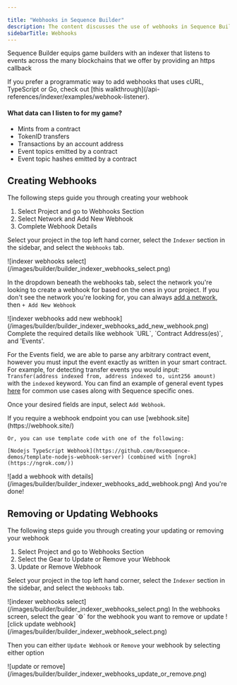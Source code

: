 ---

title: "Webhooks in Sequence Builder"
description: The content discusses the use of webhooks in Sequence Builder for game builders to listen to events on multiple blockchains.
sidebarTitle: Webhooks 
---



Sequence Builder equips game builders with an indexer that listens to events across the many blockchains that we offer by providing an https callback

<Warning>
	If you prefer a programmatic way to add webhooks that uses cURL, TypeScript or Go, check out [this walkthrough](/api-references/indexer/examples/webhook-listener).
</Warning>

#### What data can I listen to for my game?
- Mints from a contract
- TokenID transfers
- Transactions by an account address
- Event topics emitted by a contract
- Event topic hashes emitted by a contract

## Creating Webhooks

The following steps guide you through creating your webhook

1. Select Project and go to Webhooks Section
2. Select Network and Add New Webhook
2. Complete Webhook Details

<Steps>
<Step title="Select Project and go to Webhooks Section">

Select your project in the top left hand corner, select the `Indexer` section in the sidebar, and select the `Webhooks` tab.
<Frame>
![indexer webhooks select](/images/builder/builder_indexer_webhooks_select.png)
</Frame>
 
</Step>
<Step title="Select Network and Add New Webhook">

In the dropdown beneath the webhooks tab, select the network you're looking to create a webhook for based on the ones in your project. If you don't see the network you're looking for, you can always [add a network](/solutions/builder/project-settings#3-network-settings), then `+ Add New Webhook`
<Frame>
![indexer webhooks add new webhook](/images/builder/builder_indexer_webhooks_add_new_webhook.png)
 </Frame>
</Step>
<Step title="Complete Webhook Details">
Complete the required details like webhook `URL`, `Contract Address(es)`, and 'Events'. 

For the Events field, we are able to parse any arbitrary contract event, however you must input the event exactly as written in your smart contract. For example, for detecting transfer events you would input: `Transfer(address indexed from, address indexed to, uint256 amount)` with the `indexed` keyword. You can find an example of general event types [here](/api-references/indexer/examples/webhook-listener#on-chain-token-event-types) for common use cases along with Sequence specific ones.

 
 
Once your desired fields are input, select `Add Webhook`. 



<Note>
    If you require a webhook endpoint you can use [webhook.site](https://webhook.site/)
    
    Or, you can use template code with one of the following:

    [Nodejs TypeScript Webhook](https://github.com/0xsequence-demos/template-nodejs-webhook-server) (combined with [ngrok](https://ngrok.com/))
</Note>
<Frame>
![add a webhook with details](/images/builder/builder_indexer_webhooks_add_webhook.png)
</Frame>
And you're done!
</Step>
</Steps>

## Removing or Updating Webhooks

The following steps guide you through creating your updating or removing your webhook

1. Select Project and go to Webhooks Section
2. Select the Gear to Update or Remove your Webhook
2. Update or Remove Webhook

<Steps>
<Step title="Select Project and go to Webhooks Section">

Select your project in the top left hand corner, select the `Indexer` section in the sidebar, and select the `Webhooks` tab.
<Frame>
![indexer webhooks select](/images/builder/builder_indexer_webhooks_select.png)
</Frame>
</Step>
<Step title="Select the Gear to Update or Remove your Webhook">
In the webhooks screen, select the gear `⚙` for the webhook you want to remove or update
<Frame>
![click update webhook](/images/builder/builder_indexer_webhook_select.png)
</Frame>
</Step>
<Step title="Update or Remove Webhook">

Then you can either `Update Webhook` or `Remove` your webhook by selecting either option
<Frame>
![update or remove](/images/builder/builder_indexer_webhooks_update_or_remove.png)
</Frame>
</Step>
</Steps>
